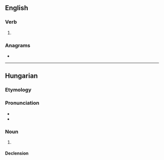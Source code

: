 ==English==

===Verb===
{{head|en|verb form}}

# {{en-past of|partner}}

===Anagrams===
* {{anagrams|en|a=adeenprrt|Terpander}}

----

==Hungarian==

===Etymology===
{{affix|hu|partner|-ed|pos2=possessive suffix|nocat=y}}

===Pronunciation===
* {{hu-IPA}}
* {{hyphenation|hu|part|ne|red}}

===Noun===
{{head|hu|noun form}}

# {{inflection of|hu|partner||2|s|spos|poss}}

====Declension====
{{hu-infl-nom|partnerede|e|n=sg|esm_sg=1}}